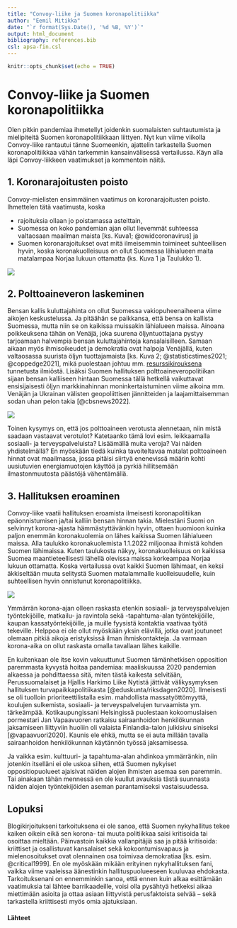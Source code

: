 ```yaml
---
title: "Convoy-liike ja Suomen koronapolitiikka"
author: "Eemil Mitikka"
date: "`r format(Sys.Date(), '%d %B, %Y')`"
output: html_document
bibliography: references.bib
csl: apsa-fin.csl
---
```


```r
knitr::opts_chunk$set(echo = TRUE)
```

# Convoy-liike ja Suomen koronapolitiikka

Olen pitkin pandemiaa ihmetellyt joidenkin suomalaisten suhtautumista ja mielipiteitä Suomen koronapolitiikkaan liittyen. Nyt kun viime viikolla Convoy-liike rantautui tänne Suomeenkin, ajattelin tarkastella Suomen koronapolitiikkaa vähän tarkemmin kansainvälisessä vertailussa. Käyn alla läpi Convoy-liikkeen vaatimukset ja kommentoin näitä.

## 1. Koronarajoitusten poisto

Convoy-mielisten ensimmäinen vaatimus on koronarajoitusten poisto. Ihmettelen tätä vaatimusta, koska

-   rajoituksia ollaan jo poistamassa asteittain,
-   Suomessa on koko pandemian ajan ollut lievemmät suhteessa valtaosaan maailman maista [ks. Kuva1; @owidcoronavirus] ja
-   Suomen koronarajoitukset ovat mitä ilmeisemmin toimineet suhteellisen hyvin, koska koronakuolleisuus on ollut Suomessa lähialueen maita matalampaa Norjaa lukuun ottamatta (ks. Kuva 1 ja Taulukko 1).

![](images/korona.png)

## 2. Polttoaineveron laskeminen

Bensan kallis kuluttajahinta on ollut Suomessa vakiopuheenaiheena viime aikojen keskustelussa. Ja pitäähän se paikkansa, että bensa on kallista Suomessa, mutta niin se on kaikissa muissakin lähialueen maissa. Ainoana poikkeuksena tähän on Venäjä, joka suurena öljyntuottajana pystyy tarjoamaan halvempia bensan kuluttajahintoja kansalaisilleen. Samaan aikaan myös ihmisoikeudet ja demokratia ovat halpoja Venäjällä, kuten valtaosassa suurista öljyn tuottajamaista [ks. Kuva 2; @statisticstimes2021; @coppedge2021], mikä puolestaan johtuu mm. [resurssikirouksena](https://fi.wikipedia.org/wiki/Luonnonvarojen_kirous) tunnetusta ilmiöstä. Lisäksi Suomen hallituksen polttoaineveropolitiikan sijaan bensan kalliiseen hintaan Suomessa tällä hetkellä vaikuttavat ensisijaisesti öljyn markkinahinnan moninkertaistuminen viime aikoina mm. Venäjän ja Ukrainan välisten geopoliittisen jännitteiden ja laajamittaisemman sodan uhan pelon takia [@cbsnews2022].

![](images/bensa_vs_demokratia.png)

Toinen kysymys on, että jos polttoaineen verotusta alennetaan, niin mistä saadaan vastaavat verotulot? Katetaanko tämä lovi esim. leikkaamalla sosiaali- ja terveyspalveluista? Lisäämällä muita veroja? Vai näiden yhdistelmällä? En myöskään tiedä kuinka tavoiteltavaa matalat polttoaineen hinnat ovat maailmassa, jossa pitäisi siirtyä enenevissä määrin kohti uusiutuvien energiamuotojen käyttöä ja pyrkiä hillitsemään ilmastonmuutosta päästöjä vähentämällä.

## 3. Hallituksen eroaminen

Convoy-liike vaatii hallituksen eroamista ilmeisesti koronapolitiikan epäonnistumisen ja/tai kalliin bensan hinnan takia. Mielestäni Suomi on selvinnyt korona-ajasta hämmästyttävänkin hyvin, ottaen huomioon kuinka paljon enemmän koronakuolemia on lähes kaikissa Suomen lähialueen maissa. Alla taulukko koronakuolemista 1.1.2022 miljoonaa ihmistä kohden Suomen lähimaissa. Kuten taulukosta näkyy, koronakuolleisuus on kaikissa Suomea maantieteellisesti lähellä olevissa maissa korkeampaa Norjaa lukuun ottamatta. Koska vertailussa ovat kaikki Suomen lähimaat, en keksi äkkiseltään muuta selitystä Suomen matalammalle kuolleisuudelle, kuin suhteellisen hyvin onnistunut koronapolitiikka.

![](images/kuolleisuus_taulukko.png)

Ymmärrän korona-ajan olleen raskasta etenkin sosiaali- ja terveyspalvelujen työntekijöille, matkailu- ja ravintola sekä -tapahtuma-alan työntekijöille, kaupan kassatyöntekijöille, ja muille fyysistä kontaktia vaativaa työtä tekeville. Helppoa ei ole ollut myöskään yksin elävillä, jotka ovat joutuneet olemaan pitkiä aikoja eristyksissä ilman ihmiskontakteja. Ja varmaan korona-aika on ollut raskasta omalla tavallaan lähes kaikille.

En kuitenkaan ole itse kovin vakuuttunut Suomen tämänhetkisen opposition paremmasta kyvystä hoitaa pandemiaa: maaliskuussa 2020 pandemian alkaessa ja pohdittaessa sitä, miten tästä kaikesta selvitään, Perussuomalaiset ja Hjallis Harkimo Liike Nytistä jättivät välikysymyksen hallituksen turvapaikkapolitiikasta [@eduskunta/riksdagen2020]. Ilmeisesti se oli tuolloin prioriteettilistalla esim. mahdollista massatyöttömyyttä, koulujen sulkemista, sosiaali- ja terveyspalvelujen turvaamista ym. tärkeämpää. Kotikaupungissani Helsingissä puolestaan kokoomuslaisen pormestari Jan Vapaavuoren ratkaisu sairaanhoidon henkilökunnan jaksamiseen liittyviin huoliin oli valaista Finlandia-talon julkisivu siniseksi [@vapaavuori2020]. Kaunis ele ehkä, mutta se ei auta millään tavalla sairaanhoidon henkilökunnan käytännön työssä jaksamisessa.

Ja vaikka esim. kulttuuri- ja tapahtuma-alan ahdinkoa ymmärränkin, niin jotenkin itselläni ei ole uskoa siihen, että Suomen nykyiset oppositiopuolueet ajaisivat näiden alojen ihmisten asemaa sen paremmin. Tai ainakaan tähän mennessä en ole kuullut avauksia tästä suunnasta näiden alojen työntekijöiden aseman parantamiseksi vastaisuudessa.

## Lopuksi

Blogikirjoitukseni tarkoituksena ei ole sanoa, että Suomen nykyhallitus tekee kaiken oikein eikä sen korona- tai muuta politiikkaa saisi kritisoida tai osoittaa mieltään. Päinvastoin kaikkia vallanpitäjiä saa ja pitää kritisoida: kriittiset ja osallistuvat kansalaiset sekä kokoontumisvapaus ja mielenosoitukset ovat olennainen osa toimivaa demokratiaa [ks. esim. @critical1999]. En ole myöskään mikään erityinen nykyhallituksen fani, vaikka viime vaaleissa äänestinkin hallituspuolueeseen kuuluvaa ehdokasta. Tarkoituksenani on ennemminkin sanoa, että ennen kuin alkaa esittämään vaatimuksia tai lähtee barrikaadeille, voisi olla pysähtyä hetkeksi aikaa miettimään asioita ja ottaa asiaan liittyvistä perusfaktoista selvää -- sekä tarkastella kriittisesti myös omia ajatuksiaan.

#### Lähteet
